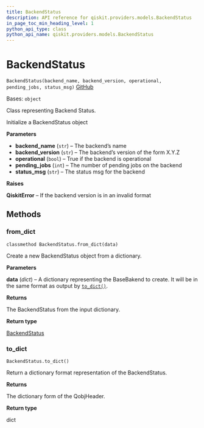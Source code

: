 ```yaml
---
title: BackendStatus
description: API reference for qiskit.providers.models.BackendStatus
in_page_toc_min_heading_level: 1
python_api_type: class
python_api_name: qiskit.providers.models.BackendStatus
---
```


# BackendStatus

<span id="qiskit.providers.models.BackendStatus" />

`BackendStatus(backend_name, backend_version, operational, pending_jobs, status_msg)` [GitHub](https://github.com/qiskit/qiskit/tree/stable/0.21/qiskit/providers/models/backendstatus.py "view source code")

Bases: `object`

Class representing Backend Status.

Initialize a BackendStatus object

**Parameters**

*   **backend\_name** (`str`) – The backend’s name
*   **backend\_version** (`str`) – The backend’s version of the form X.Y.Z
*   **operational** (`bool`) – True if the backend is operational
*   **pending\_jobs** (`int`) – The number of pending jobs on the backend
*   **status\_msg** (`str`) – The status msg for the backend

**Raises**

**QiskitError** – If the backend version is in an invalid format

## Methods

### from\_dict

<span id="qiskit.providers.models.BackendStatus.from_dict" />

`classmethod BackendStatus.from_dict(data)`

Create a new BackendStatus object from a dictionary.

**Parameters**

**data** (*dict*) – A dictionary representing the BaseBakend to create. It will be in the same format as output by [`to_dict()`](qiskit.providers.models.BackendStatus#to_dict "qiskit.providers.models.BackendStatus.to_dict").

**Returns**

The BackendStatus from the input dictionary.

**Return type**

[BackendStatus](qiskit.providers.models.BackendStatus "qiskit.providers.models.BackendStatus")

### to\_dict

<span id="qiskit.providers.models.BackendStatus.to_dict" />

`BackendStatus.to_dict()`

Return a dictionary format representation of the BackendStatus.

**Returns**

The dictionary form of the QobjHeader.

**Return type**

dict

